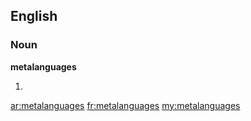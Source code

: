 ==English==

===Noun===
'''metalanguages'''

# {{plural of|[[metalanguage]]}}

[[ar:metalanguages]]
[[fr:metalanguages]]
[[my:metalanguages]]